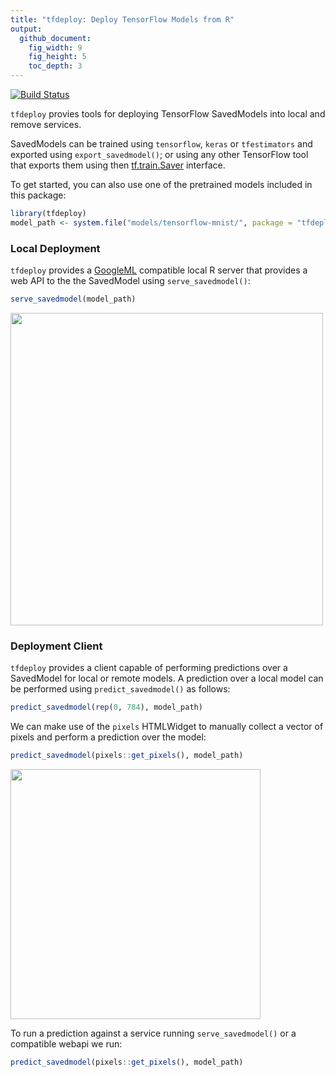 ```yaml
---
title: "tfdeploy: Deploy TensorFlow Models from R"
output:
  github_document:
    fig_width: 9
    fig_height: 5
    toc_depth: 3
---
```


[![Build Status](https://travis-ci.org/rstudio/tfdeploy.svg?branch=master)](https://travis-ci.org/rstudio/tfdeploy)

`tfdeploy` provies tools for deploying TensorFlow SavedModels into local and remove
services.

SavedModels can be trained using `tensorflow`, `keras` or `tfestimators`
and exported using `export_savedmodel()`; or using any other TensorFlow tool
that exports them using then
[tf.train.Saver](https://www.tensorflow.org/api_docs/python/tf/train/Saver) interface.

To get started, you can also use one of the pretrained models included in this
package:

```r
library(tfdeploy)
model_path <- system.file("models/tensorflow-mnist/", package = "tfdeploy")
```

### Local Deployment

`tfdeploy` provides a [GoogleML](https://cloud.google.com/ml-engine/docs/prediction-overview) compatible local R server that provides a web API to the the SavedModel using
`serve_savedmodel()`:

```r
serve_savedmodel(model_path)
```

<img src="tools/readme/swagger.png" width=500 />

### Deployment Client

`tfdeploy` provides a client capable of performing predictions over a SavedModel
for local or remote models. A prediction over a local model can 
be performed using `predict_savedmodel()` as follows:

```r
predict_savedmodel(rep(0, 784), model_path)
```

We can make use of the `pixels` HTMLWidget to manually collect a vector of pixels
and perform a prediction over the model:

```r
predict_savedmodel(pixels::get_pixels(), model_path)
```

<img src="tools/readme/mnist-digits.gif" width=400 />

To run a prediction against a service running `serve_savedmodel()` or a
compatible webapi we run:

```r
predict_savedmodel(pixels::get_pixels(), model_path)
```
